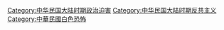 [[Category:中华民国大陆时期政治迫害|Category:中华民国大陆时期政治迫害]]
[[Category:中华民国大陆时期反共主义|Category:中华民国大陆时期反共主义]]
[[Category:中華民國白色恐怖|Category:中華民國白色恐怖]]